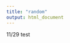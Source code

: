 ```yaml
---
title: "random"
output: html_document
---
```

<style>
/* Optional: Hide the default title if needed */
.title {
  display: none;
}

h1 {
  font-weight: bold;
  font-size: 20px; /* Adjust title font size */
  text-align: left; /* Align the title to the left */
}
</style>
11/29 test